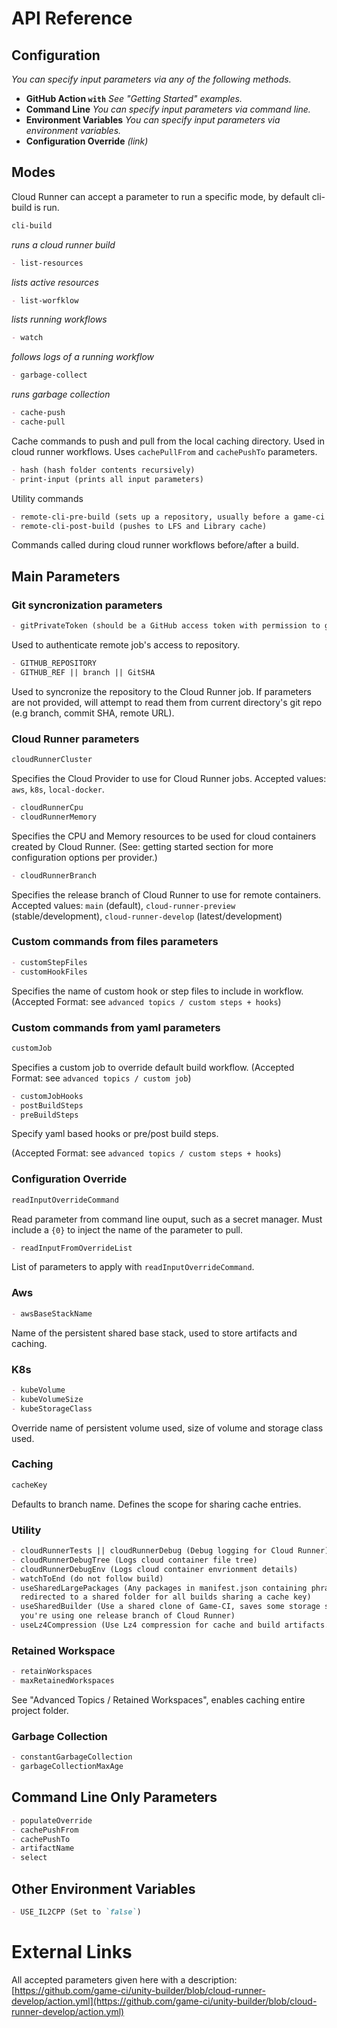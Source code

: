 # API Reference

## Configuration

_You can specify input parameters via any of the following methods._

- **GitHub Action `with`** _See "Getting Started" examples._
- **Command Line** _You can specify input parameters via command line._
- **Environment Variables** _You can specify input parameters via environment variables._
- **Configuration Override** _(link)_

## Modes

Cloud Runner can accept a parameter to run a specific mode, by default cli-build is run.

```md
cli-build
```

_runs a cloud runner build_

```md
- list-resources
```

_lists active resources_

```md
- list-worfklow
```

_lists running workflows_

```md
- watch
```

_follows logs of a running workflow_

```md
- garbage-collect
```

_runs garbage collection_

```md
- cache-push
- cache-pull
```

Cache commands to push and pull from the local caching directory. Used in cloud runner workflows.
Uses `cachePullFrom` and `cachePushTo` parameters.

```md
- hash (hash folder contents recursively)
- print-input (prints all input parameters)
```

Utility commands

```md
- remote-cli-pre-build (sets up a repository, usually before a game-ci build)
- remote-cli-post-build (pushes to LFS and Library cache)
```

Commands called during cloud runner workflows before/after a build.

## Main Parameters

### Git syncronization parameters

```md
- gitPrivateToken (should be a GitHub access token with permission to get repositories)
```

Used to authenticate remote job's access to repository.

```md
- GITHUB_REPOSITORY
- GITHUB_REF || branch || GitSHA
```

Used to syncronize the repository to the Cloud Runner job. If parameters are not provided, will
attempt to read them from current directory's git repo (e.g branch, commit SHA, remote URL).

### Cloud Runner parameters

```md
cloudRunnerCluster
```

Specifies the Cloud Provider to use for Cloud Runner jobs. Accepted values: `aws`, `k8s`,
`local-docker`.

```md
- cloudRunnerCpu
- cloudRunnerMemory
```

Specifies the CPU and Memory resources to be used for cloud containers created by Cloud Runner.
(See: getting started section for more configuration options per provider.)

```md
- cloudRunnerBranch
```

Specifies the release branch of Cloud Runner to use for remote containers. Accepted values: `main`
(default), `cloud-runner-preview` (stable/development), `cloud-runner-develop` (latest/development)

### Custom commands from files parameters

```md
- customStepFiles
- customHookFiles
```

Specifies the name of custom hook or step files to include in workflow. (Accepted Format: see
`advanced topics / custom steps + hooks`)

### Custom commands from yaml parameters

```md
customJob
```

Specifies a custom job to override default build workflow. (Accepted Format: see
`advanced topics / custom job`)

```md
- customJobHooks
- postBuildSteps
- preBuildSteps
```

Specify yaml based hooks or pre/post build steps.

(Accepted Format: see `advanced topics / custom steps + hooks`)

### Configuration Override

```md
readInputOverrideCommand
```

Read parameter from command line ouput, such as a secret manager. Must include a `{0}` to inject the
name of the parameter to pull.

```md
- readInputFromOverrideList
```

List of parameters to apply with `readInputOverrideCommand`.

### Aws

```md
- awsBaseStackName
```

Name of the persistent shared base stack, used to store artifacts and caching.

### K8s

```md
- kubeVolume
- kubeVolumeSize
- kubeStorageClass
```

Override name of persistent volume used, size of volume and storage class used.

### Caching

```md
cacheKey
```

Defaults to branch name. Defines the scope for sharing cache entries.

### Utility

```md
- cloudRunnerTests || cloudRunnerDebug (Debug logging for Cloud Runner)
- cloudRunnerDebugTree (Logs cloud container file tree)
- cloudRunnerDebugEnv (Logs cloud container envrionment details)
- watchToEnd (do not follow build)
- useSharedLargePackages (Any packages in manifest.json containing phrase "LargePackage" will be
  redirected to a shared folder for all builds sharing a cache key)
- useSharedBuilder (Use a shared clone of Game-CI, saves some storage space and can be used if
  you're using one release branch of Cloud Runner)
- useLz4Compression (Use Lz4 compression for cache and build artifacts. Enabled by default)
```

### Retained Workspace

```md
- retainWorkspaces
- maxRetainedWorkspaces
```

See "Advanced Topics / Retained Workspaces", enables caching entire project folder.

### Garbage Collection

```md
- constantGarbageCollection
- garbageCollectionMaxAge
```

## Command Line Only Parameters

```md
- populateOverride
- cachePushFrom
- cachePushTo
- artifactName
- select
```

## Other Environment Variables

```md
- USE_IL2CPP (Set to `false`)
```

# External Links

All accepted parameters given here with a description:
[https://github.com/game-ci/unity-builder/blob/cloud-runner-develop/action.yml](https://github.com/game-ci/unity-builder/blob/cloud-runner-develop/action.yml)
